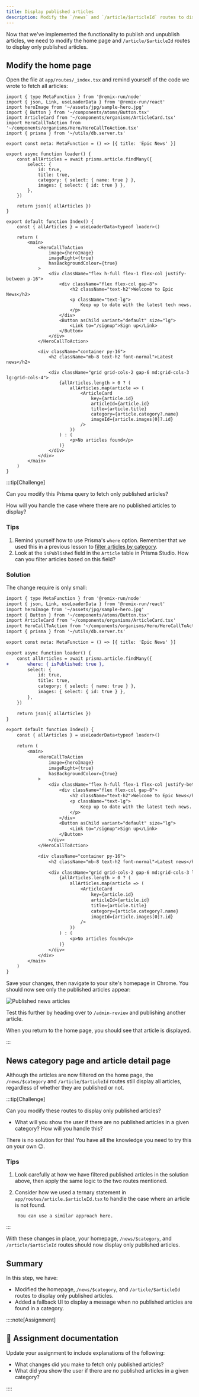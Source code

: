 ```yaml
---
title: Display published articles
description: Modify the `/news` and `/article/$articleId` routes to display only published articles.
---
```



Now that we've implemented the functionality to publish and unpublish articles, we need to modify the home page and `/article/$articleId` routes to display only published articles.

## Modify the home page

Open the file at `app/routes/_index.tsx` and remind yourself of the code we wrote to fetch all articles:

```tsx title="app/routes/_index.tsx" showLineNumbers {12-21} collapse={1-9, 24-68}
import { type MetaFunction } from '@remix-run/node'
import { json, Link, useLoaderData } from '@remix-run/react'
import heroImage from '~/assets/jpg/sample-hero.jpg'
import { Button } from '~/components/atoms/Button.tsx'
import ArticleCard from '~/components/organisms/ArticleCard.tsx'
import HeroCallToAction from '~/components/organisms/Hero/HeroCallToAction.tsx'
import { prisma } from '~/utils/db.server.ts'

export const meta: MetaFunction = () => [{ title: 'Epic News' }]

export async function loader() {
	const allArticles = await prisma.article.findMany({
		select: {
			id: true,
			title: true,
			category: { select: { name: true } },
			images: { select: { id: true } },
		},
	})

	return json({ allArticles })
}

export default function Index() {
	const { allArticles } = useLoaderData<typeof loader>()

	return (
		<main>
			<HeroCallToAction
				image={heroImage}
				imageRight={true}
				hasBackgroundColour={true}
			>
				<div className="flex h-full flex-1 flex-col justify-between p-16">
					<div className="flex flex-col gap-8">
						<h2 className="text-h2">Welcome to Epic News</h2>
						<p className="text-lg">
							Keep up to date with the latest tech news.
						</p>
					</div>
					<Button asChild variant="default" size="lg">
						<Link to="/signup">Sign up</Link>
					</Button>
				</div>
			</HeroCallToAction>

			<div className="container py-16">
				<h2 className="mb-8 text-h2 font-normal">Latest news</h2>

				<div className="grid grid-cols-2 gap-6 md:grid-cols-3 lg:grid-cols-4">
					{allArticles.length > 0 ? (
						allArticles.map(article => (
							<ArticleCard
								key={article.id}
								articleId={article.id}
								title={article.title}
								category={article.category?.name}
								imageId={article.images[0]?.id}
							/>
						))
					) : (
						<p>No articles found</p>
					)}
				</div>
			</div>
		</main>
	)
}
```

:::tip[Challenge]

Can you modify this Prisma query to fetch only published articles?

How will you handle the case where there are no published articles to display?

### Tips

1. Remind yourself how to use Prisma's `where` option. Remember that we used this in a previous lesson to [filter articles by category](/code-monster/guides/epic-news/displaying-articles/filter-articles-by-category#filtering-queries-with-prismas-where-option).
2. Look at the `isPublished` field in the `Article` table in Prisma Studio. How can you filter articles based on this field?

### Solution

<MonsterReveal>

The change require is only small:

```diff lang="tsx" title="app/routes/_index.tsx" showLineNumbers collapse={1-9, 25-69}
import { type MetaFunction } from '@remix-run/node'
import { json, Link, useLoaderData } from '@remix-run/react'
import heroImage from '~/assets/jpg/sample-hero.jpg'
import { Button } from '~/components/atoms/Button.tsx'
import ArticleCard from '~/components/organisms/ArticleCard.tsx'
import HeroCallToAction from '~/components/organisms/Hero/HeroCallToAction.tsx'
import { prisma } from '~/utils/db.server.ts'

export const meta: MetaFunction = () => [{ title: 'Epic News' }]

export async function loader() {
	const allArticles = await prisma.article.findMany({
+		where: { isPublished: true },
		select: {
			id: true,
			title: true,
			category: { select: { name: true } },
			images: { select: { id: true } },
		},
	})

	return json({ allArticles })
}

export default function Index() {
	const { allArticles } = useLoaderData<typeof loader>()

	return (
		<main>
			<HeroCallToAction
				image={heroImage}
				imageRight={true}
				hasBackgroundColour={true}
			>
				<div className="flex h-full flex-1 flex-col justify-between p-16">
					<div className="flex flex-col gap-8">
						<h2 className="text-h2">Welcome to Epic News</h2>
						<p className="text-lg">
							Keep up to date with the latest tech news.
						</p>
					</div>
					<Button asChild variant="default" size="lg">
						<Link to="/signup">Sign up</Link>
					</Button>
				</div>
			</HeroCallToAction>

			<div className="container py-16">
				<h2 className="mb-8 text-h2 font-normal">Latest news</h2>

				<div className="grid grid-cols-2 gap-6 md:grid-cols-3 lg:grid-cols-4">
					{allArticles.length > 0 ? (
						allArticles.map(article => (
							<ArticleCard
								key={article.id}
								articleId={article.id}
								title={article.title}
								category={article.category?.name}
								imageId={article.images[0]?.id}
							/>
						))
					) : (
						<p>No articles found</p>
					)}
				</div>
			</div>
		</main>
	)
}
```

Save your changes, then navigate to your site's homepage in Chrome. You should now see only the published articles appear:

![Published news articles](src/assets/webp/epic-news/home-page-published-articles-only.webp)

Test this further by heading over to `/admin-review` and publishing another article.

When you return to the home page, you should see that article is displayed.

</MonsterReveal>

:::

## News category page and article detail page

Although the articles are now filtered on the home page, the `/news/$category` and `/article/$articleId` routes still display all articles, regardless of whether they are published or not.

:::tip[Challenge]

Can you modify these routes to display only published articles?

- What will you show the user if there are no published articles in a given category? How will you handle this?

There is no solution for this! You have all the knowledge you need to try this on your own 😉.

### Tips

1. Look carefully at how we have filtered published articles in the solution above, then apply the same logic to the two routes mentioned.
2. Consider how we used a ternary statement in `app/routes/article.$articleId.tsx` to handle the case where an article is not found.

		You can use a similar approach here.

:::

With these changes in place, your homepage, `/news/$category`, and `/article/$articleId` routes should now display only published articles.

## Summary

In this step, we have:

- Modified the homepage, `/news/$category`, and `/article/$articleId` routes to display only published articles.
- Added a fallback UI to display a message when no published articles are found in a category.

::::note[Assignment]

## 📄 Assignment documentation

Update your assignment to include explanations of the following:

- What changes did you make to fetch only published articles?
- What did you show the user if there are no published articles in a given category?

::::

